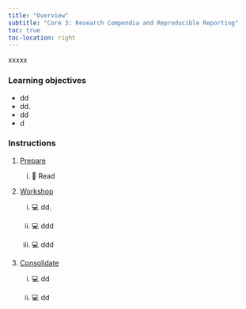 ```yaml
---
title: "Overview"
subtitle: "Core 3: Research Compendia and Reproducible Reporting"
toc: true
toc-location: right
---
```


xxxxx

### Learning objectives

-   dd
-   dd.
-   dd
-   d

### Instructions

1.  [Prepare](study_before_workshop.qmd)

    i.  📖 Read 

2.  [Workshop](workshop.qmd)

    i.  💻 dd.

    ii. 💻 ddd

    iii. 💻 ddd

3.  [Consolidate](study_after_workshop.qmd)

    i.  💻 dd

    ii. 💻 dd
